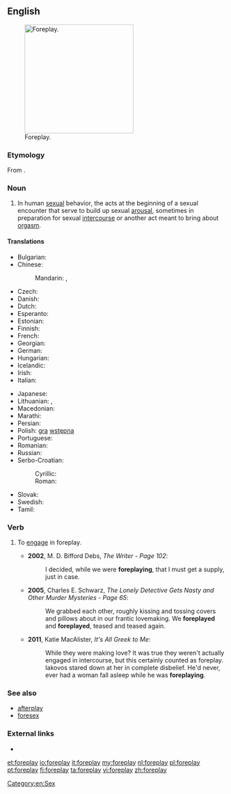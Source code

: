 ==English==
[[File:Nipping the Nape.png|thumb|250px|upright|Foreplay.]]

===Etymology===
From {{prefix|fore|play|lang=en}}.

===Noun===
{{en-noun|-}}

# In human [[sexual]] behavior, the acts at the beginning of a sexual encounter that serve to build up sexual [[arousal]], sometimes in preparation for sexual [[intercourse]] or another act meant to bring about [[orgasm]].

====Translations====
{{trans-top|foreplay}}
* Bulgarian: {{t|bg|любовна игра|f|sc=Cyrl}}
* Chinese:
*: Mandarin: {{t+|cmn|前戲|sc=Hani}}, {{t|cmn|前戏|tr=qiánxì|sc=Hani}}
* Czech: {{t|cs|předehra|f}}
* Danish: {{t|da|forspil}}
* Dutch: {{t+|nl|voorspel|n}}
* Esperanto: {{t|eo|antaŭludo}}
* Estonian: {{t|et|eelmäng}}
* Finnish: {{t+|fi|esileikki}}
* French: {{t+|fr|préliminaires|m-p}}
* Georgian: {{t|ka|პრელუდია}}
* German: {{t+|de|Vorspiel|n}}
* Hungarian: {{t+|hu|előjáték}}
* Icelandic: {{t+|is|forleikur|m}}
* Irish: {{t|ga|réamhshúgradh|m}}
* Italian: {{t|it|preliminari}}
{{trans-mid}}
* Japanese: {{t|ja|前戯|tr=ぜんぎ, zengi}}
* Lithuanian: {{t|lt|meilės žaismas|m}}, {{t|lt|erotinės glamonės|f-p}}
* Macedonian: {{t|mk|предигра|f|tr=prédigra|sc=Cyrl}}
* Marathi: {{t|mr|प्रणय|sc=Deva}}
* Persian: {{t+|fa|عشق‌بازی|tr=eshqbazi}}
* Polish: [[gra]] [[wstępna]] {{g|f}}
* Portuguese: {{t|pt|preliminares|f-p}}
* Romanian: {{t+|ro|preludiu|n}}
* Russian: {{t+|ru|прелю́дия|f}}
* Serbo-Croatian:
*: Cyrillic: {{t|sh|пре̏дигра|f|sc=Cyrl}}
*: Roman: {{t+|sh|prȅdigra|f}}
* Slovak: {{t|sk|predohra|f}}
* Swedish: {{t|sv|förspel}}
* Tamil: {{t|ta|பாலுணர்வூட்டல்}}
{{trans-bottom}}

===Verb===
{{en-verb}}

# {{label|en|intranstive}} To [[engage]] in foreplay.
#* '''2002''', M. D. Bifford Debs, ''The Writer - Page 102'':
#*: I decided, while we were '''foreplaying''', that I must get a supply, just in case.
#* '''2005''', Charles E. Schwarz, ''The Lonely Detective Gets Nasty and Other Murder Mysteries - Page 65'':
#*: We grabbed each other, roughly kissing and tossing covers and pillows about in our frantic lovemaking. We '''foreplayed''' and '''foreplayed''', teased and teased again.
#* '''2011''', Katie MacAlister, ''It's All Greek to Me'':
#*: While they were making love? It was true they weren't actually engaged in intercourse, but this certainly counted as foreplay. Iakovos stared down at her in complete disbelief. He'd never, ever had a woman fall asleep while he was '''foreplaying'''.

===See also===
* [[afterplay]]
* [[foresex]]

===External links===
* {{projectlink|wikipedia}}

[[Category:en:Sex]]

[[et:foreplay]]
[[io:foreplay]]
[[it:foreplay]]
[[my:foreplay]]
[[nl:foreplay]]
[[pl:foreplay]]
[[pt:foreplay]]
[[fi:foreplay]]
[[ta:foreplay]]
[[vi:foreplay]]
[[zh:foreplay]]